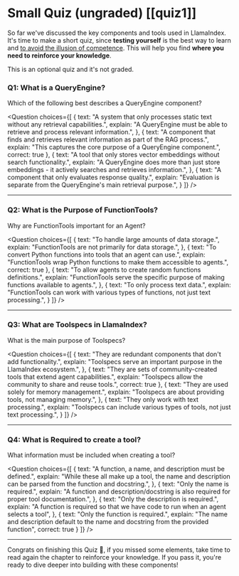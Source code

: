 # Small Quiz (ungraded) [[quiz1]]

So far we've discussed the key components and tools used in LlamaIndex.
It's time to make a short quiz, since **testing yourself** is the best way to learn and [to avoid the illusion of competence](https://www.coursera.org/lecture/learning-how-to-learn/illusions-of-competence-BuFzf).
This will help you find **where you need to reinforce your knowledge**.

This is an optional quiz and it's not graded.

### Q1: What is a QueryEngine?
Which of the following best describes a QueryEngine component?

<Question
choices={[
{
text: "A system that only processes static text without any retrieval capabilities.",
explain: "A QueryEngine must be able to retrieve and process relevant information.",
},
{
text: "A component that finds and retrieves relevant information as part of the RAG process.",
explain: "This captures the core purpose of a QueryEngine component.",
correct: true
},
{
text: "A tool that only stores vector embeddings without search functionality.",
explain: "A QueryEngine does more than just store embeddings - it actively searches and retrieves information.",
},
{
text: "A component that only evaluates response quality.",
explain: "Evaluation is separate from the QueryEngine's main retrieval purpose.",
}
]}
/>

---

### Q2: What is the Purpose of FunctionTools?
Why are FunctionTools important for an Agent?

<Question
choices={[
{
text: "To handle large amounts of data storage.",
explain: "FunctionTools are not primarily for data storage.",
},
{
text: "To convert Python functions into tools that an agent can use.",
explain: "FunctionTools wrap Python functions to make them accessible to agents.",
correct: true
},
{
text: "To allow agents to create random functions definitions.",
explain: "FunctionTools serve the specific purpose of making functions available to agents.",
},
{
text: "To only process text data.",
explain: "FunctionTools can work with various types of functions, not just text processing.",
}
]}
/>

---

### Q3: What are Toolspecs in LlamaIndex?
What is the main purpose of Toolspecs?

<Question
choices={[
{
text: "They are redundant components that don't add functionality.",
explain: "Toolspecs serve an important purpose in the LlamaIndex ecosystem.",
},
{
text: "They are sets of community-created tools that extend agent capabilities.",
explain: "Toolspecs allow the community to share and reuse tools.",
correct: true
},
{
text: "They are used solely for memory management.",
explain: "Toolspecs are about providing tools, not managing memory.",
},
{
text: "They only work with text processing.",
explain: "Toolspecs can include various types of tools, not just text processing.",
}
]}
/>

---

### Q4: What is Required to create a tool?
What information must be included when creating a tool?

<Question
choices={[
{
text: "A function, a name, and description must be defined.",
explain: "While these all make up a tool, the name and description can be parsed from the function and docstring.",
},
{
text: "Only the name is required.",
explain: "A function and description/docstring is also required for proper tool documentation.",
},
{
text: "Only the description is required.",
explain: "A function is required so that we have code to run when an agent selects a tool",
},
{
text: "Only the function is required.",
explain: "The name and description default to the name and docstring from the provided function",
correct: true
}
]}
/>

---

Congrats on finishing this Quiz 🥳, if you missed some elements, take time to read again the chapter to reinforce your knowledge. If you pass it, you're ready to dive deeper into building with these components!
